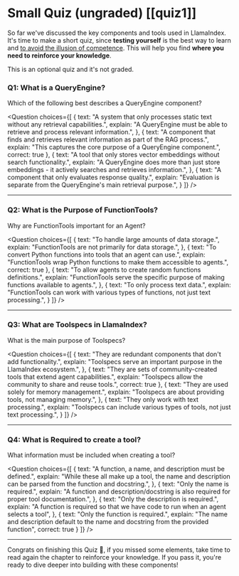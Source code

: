 # Small Quiz (ungraded) [[quiz1]]

So far we've discussed the key components and tools used in LlamaIndex.
It's time to make a short quiz, since **testing yourself** is the best way to learn and [to avoid the illusion of competence](https://www.coursera.org/lecture/learning-how-to-learn/illusions-of-competence-BuFzf).
This will help you find **where you need to reinforce your knowledge**.

This is an optional quiz and it's not graded.

### Q1: What is a QueryEngine?
Which of the following best describes a QueryEngine component?

<Question
choices={[
{
text: "A system that only processes static text without any retrieval capabilities.",
explain: "A QueryEngine must be able to retrieve and process relevant information.",
},
{
text: "A component that finds and retrieves relevant information as part of the RAG process.",
explain: "This captures the core purpose of a QueryEngine component.",
correct: true
},
{
text: "A tool that only stores vector embeddings without search functionality.",
explain: "A QueryEngine does more than just store embeddings - it actively searches and retrieves information.",
},
{
text: "A component that only evaluates response quality.",
explain: "Evaluation is separate from the QueryEngine's main retrieval purpose.",
}
]}
/>

---

### Q2: What is the Purpose of FunctionTools?
Why are FunctionTools important for an Agent?

<Question
choices={[
{
text: "To handle large amounts of data storage.",
explain: "FunctionTools are not primarily for data storage.",
},
{
text: "To convert Python functions into tools that an agent can use.",
explain: "FunctionTools wrap Python functions to make them accessible to agents.",
correct: true
},
{
text: "To allow agents to create random functions definitions.",
explain: "FunctionTools serve the specific purpose of making functions available to agents.",
},
{
text: "To only process text data.",
explain: "FunctionTools can work with various types of functions, not just text processing.",
}
]}
/>

---

### Q3: What are Toolspecs in LlamaIndex?
What is the main purpose of Toolspecs?

<Question
choices={[
{
text: "They are redundant components that don't add functionality.",
explain: "Toolspecs serve an important purpose in the LlamaIndex ecosystem.",
},
{
text: "They are sets of community-created tools that extend agent capabilities.",
explain: "Toolspecs allow the community to share and reuse tools.",
correct: true
},
{
text: "They are used solely for memory management.",
explain: "Toolspecs are about providing tools, not managing memory.",
},
{
text: "They only work with text processing.",
explain: "Toolspecs can include various types of tools, not just text processing.",
}
]}
/>

---

### Q4: What is Required to create a tool?
What information must be included when creating a tool?

<Question
choices={[
{
text: "A function, a name, and description must be defined.",
explain: "While these all make up a tool, the name and description can be parsed from the function and docstring.",
},
{
text: "Only the name is required.",
explain: "A function and description/docstring is also required for proper tool documentation.",
},
{
text: "Only the description is required.",
explain: "A function is required so that we have code to run when an agent selects a tool",
},
{
text: "Only the function is required.",
explain: "The name and description default to the name and docstring from the provided function",
correct: true
}
]}
/>

---

Congrats on finishing this Quiz 🥳, if you missed some elements, take time to read again the chapter to reinforce your knowledge. If you pass it, you're ready to dive deeper into building with these components!
